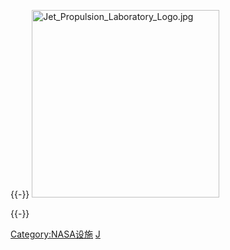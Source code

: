 {{commons category|Jet Propulsion Laboratory}}
{{Cat main|喷气推进实验室}}
{{-}}
[[File:Jet_Propulsion_Laboratory_Logo.jpg|300px]]

{{-}}

[[Category:NASA设施|Category:NASA设施]]
[[Category:美国国家航空航天局|J]]